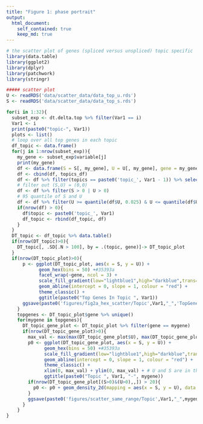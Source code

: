 ```yaml
---
title: "Figure 1: phase portrait"
output:
  html_document:
    self_contained: true
    keep_md: true
---
```

```r
# the scatter plot of genes (spliced versus unspliced) topic specific
library(data.table)
library(ggplot2)
library(dplyr)
library(patchwork)
library(stringr)
```

```r
##### scatter plot
U <- readRDS('data/scatter_data/data_top_u.rds')
S <- readRDS('data/scatter_data/data_top_s.rds')
```

```r
for(i in 1:32){
  subset_exp <- dt.delta.top %>% filter(Var1 == i)
  Var1 <- i
  print(paste0("topic-", Var1))
  plots <- list()
  # loop over all top genes in each topic
  df_topic <- data.frame()
  for(j in 1:nrow(subset_exp)){
    my_gene <- subset_exp$variable[j]
    print(my_gene)
    df <- data.frame(S = S[, my_gene], U = U[, my_gene], gene = my_gene)
    df <- cbind(df, topics_df)
    df <- df %>% filter(topics == paste0('topic_', Var1 - 1)) %>% select(c("S","U","gene"))
    # filter out (S,U) = (0,0)
    df <- df %>% filter(S > 0 | U > 0)
    # 95 quantile of S and U
    df <- df %>% filter(U >= quantile(df$U, 0.025) & U <= quantile(df$U, 0.975)) %>% filter(S >= quantile(df$S, 0.025) & S <= quantile(df$S, 0.975))
    if(nrow(df) > 0){
      df$topic <- paste0('topic_', Var1)
      df_topic <- rbind(df_topic, df)
    }
  }
  DT_topic <- df_topic %>% data.table()
  if(nrow(DT_topic)>0){
    DT_topic[, .SD[.N > 100], by = .(topic, gene)]-> DT_topic_plot
  }
  if(nrow(DT_topic_plot)>0){
      p <- ggplot(DT_topic_plot, aes(x = S, y = U)) +
            geom_hex(bins = 50) +#35393a
            facet_wrap(~gene, ncol = 3) +
            scale_fill_gradient(low="lightblue1",high="darkblue",trans="log10") + 
            geom_abline(intercept = 0, slope = 1, colour = "red") +
            theme_classic() +
            ggtitle(paste0("Top Genes In Topic ", Var1))
      ggsave(paste0('figures/fig2a_hex_scatter/Topic',Var1,"_",'TopGenes.pdf'), p)
    }
    topgenes <- DT_topic_plot$gene %>% unique()
    for(mygene in topgenes){
      DT_topic_gene_plot <- DT_topic_plot %>% filter(gene == mygene)
      if(nrow(DT_topic_gene_plot)>0){
        max_val <- max(max(DT_topic_gene_plot$U), max(DT_topic_gene_plot$S))
        p0 <- ggplot(DT_topic_gene_plot, aes(x = S, y = U)) +
              geom_hex(bins = 50) +#35393a
              scale_fill_gradient(low="lightblue1",high="darkblue",trans="log10") + 
              geom_abline(intercept = 0, slope = 1, colour = "red") +
              theme_classic() +
              xlim(0, max_val) + ylim(0, max_val) + # U and S are in the same range
              ggtitle(paste0("Topic ", Var1, "-", mygene))
        if(nrow(DT_topic_gene_plot[(S>0)&(U>0),,]) > 20){
          p0 <- p0 + geom_density_2d(mapping = aes(x = S, y = U), data = DT_topic_gene_plot[(S>0)&(U>0),,], color = "black", alpha = 0.25) 
        }
        ggsave(paste0('figures/scatter_same_range/Topic',Var1,"_",mygene,'.pdf'), p0)
      }
    }
}
```
